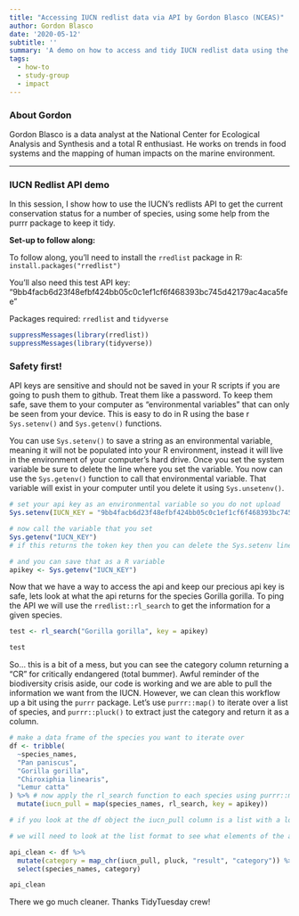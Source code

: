 ```yaml
---
title: "Accessing IUCN redlist data via API by Gordon Blasco (NCEAS)"
author: Gordon Blasco
date: '2020-05-12'
subtitle: ''
summary: 'A demo on how to access and tidy IUCN redlist data using the API.'
tags:
  - how-to
  - study-group
  - impact
---
```


### About Gordon 

Gordon Blasco is a data analyst at the National Center for Ecological Analysis and Synthesis and a total R enthusiast. He works on trends in food systems and the mapping of human impacts on the marine environment. 

---

### IUCN Redlist API demo

In this session, I show how to use the IUCN's redlists API to get the current conservation status for a number of species, using some help from the purrr package to keep it tidy. 

**Set-up to follow along:** 

To follow along, you'll need to install the `rredlist` package in R: `install.packages("rredlist")`

You'll also need this test API key: 
"9bb4facb6d23f48efbf424bb05c0c1ef1cf6f468393bc745d42179ac4aca5fee"

Packages required: `rredlist` and `tidyverse`

```r
suppressMessages(library(rredlist))
suppressMessages(library(tidyverse))
```

### Safety first! 

API keys are sensitive and should not be saved in your R scripts if you are going to push them to github. Treat them like a password. To keep them safe, save them to your computer as "environmental variables" that can only be seen from your device. This is easy to do in R using the base r `Sys.setenv()` and `Sys.getenv()` functions. 

You can use `Sys.setenv()` to save a string as an environmental variable, meaning it will not be populated into your R environment, instead it will live in the environment of your computer's hard drive. Once you set the system variable be sure to delete the line where you set the variable. You now can use the `Sys.getenv()` function to call that environmental variable. That variable will exist in your computer until you delete it using `Sys.unsetenv()`.

```r

# set your api key as an environmental variable so you do not upload
Sys.setenv(IUCN_KEY = "9bb4facb6d23f48efbf424bb05c0c1ef1cf6f468393bc745d42179ac4aca5fee")

# now call the variable that you set
Sys.getenv("IUCN_KEY")
# if this returns the token key then you can delete the Sys.setenv line. This does not need to be in your code anymore,

# and you can save that as a R variable 
apikey <- Sys.getenv("IUCN_KEY")
```


Now that we have a way to access the api and keep our precious api key is safe, lets look at what the api returns for the species Gorilla gorilla. To ping the API we will use the `rredlist::rl_search` to get the information for a given species.
```r
test <- rl_search("Gorilla gorilla", key = apikey)

test
```

So... this is a bit of a mess, but you can see the category column returning a "CR" for critically endangered (total bummer). Awful reminder of the biodiversity crisis aside, our code is working and we are able to pull the information we want from the IUCN. However, we can clean this workflow up a bit using the `purrr` package. Let's use `purrr::map()` to iterate over a list of species, and `purrr::pluck()` to extract just the category and return it as a column. 
```r

# make a data frame of the species you want to iterate over
df <- tribble(
  ~species_names, 
  "Pan paniscus",
  "Gorilla gorilla",
  "Chiroxiphia linearis",
  "Lemur catta"
) %>% # now apply the rl_search function to each species using purrr::map()
  mutate(iucn_pull = map(species_names, rl_search, key = apikey)) 

# if you look at the df object the iucn_pull column is a list with a lot of information that we are not interested in. So we can use purr::pluck to get the elements we want!

# we will need to look at the list format to see what elements of the api we are interested in are named. In this case we want to go into the "result" list and pull out the value from "category." 

api_clean <- df %>% 
  mutate(category = map_chr(iucn_pull, pluck, "result", "category")) %>% 
  select(species_names, category)

api_clean
```


There we go much cleaner. Thanks TidyTuesday crew!
